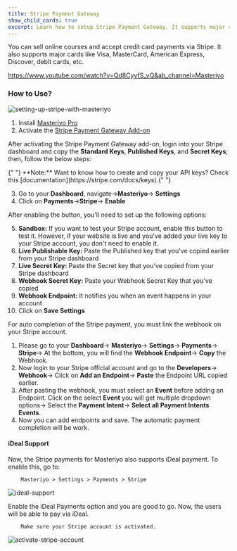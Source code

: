 ```yaml
---
title: Stripe Payment Gateway
show_child_cards: true
excerpt: Learn how to setup Stripe Payment Gateway. It supports major cards like Visa, MasterCard, American Express, Discover, debit cards, etc.
---
```


You can sell online courses and accept credit card payments via Stripe. It also supports major cards like Visa, MasterCard, American Express, Discover, debit cards, etc.

<Embed>https://www.youtube.com/watch?v=Qd8CyyfS_vQ&ab_channel=Masteriyo</Embed>

### How to Use?

![setting-up-stripe-with-masteriyo](https://user-images.githubusercontent.com/24367265/189649913-46fb97f5-1d5d-445a-a38e-8ebc54894027.png)

1. Install [Masteriyo Pro](https://docs.masteriyo.com/getting-started/installation#installing-masteriyo-lms-pro-version)
2. Activate the [Stripe Payment Gateway Add-on](https://docs.masteriyo.com/premium-addons/activate-masteriyo-premium-addons)

After activating the Stripe Payment Gateway add-on, login into your Stripe dashboard and copy the **Standard Keys**, **Published Keys**, and **Secret Keys**; then, follow the below steps:

<Callout>
  {" "}
  **Note:** Want to know how to create and copy your API keys? Check this [documentation](https://stripe.com/docs/keys).{" "}
</Callout>

3.  Go to your **Dashboard**, navigate->**Masteriyo**-> **Settings**
4.  Click on **Payments**->**Stripe**-> **Enable**

After enabling the button, you'll need to set up the following options:

5.  **Sandbox:** If you want to test your Stripe account, enable this button to test it. However, if your website is live and you've added your live key to your Stripe account, you don't need to enable it.
6.  **Live Publishable Key:** Paste the Published key that you've copied earlier from your Stripe dashboard
7.  **Live Secret Key:** Paste the Secret key that you've copied from your Stripe dashboard
8.  **Webhook Secret Key:** Paste your Webhook Secret Key that you've copied
9.  **Webhook Endpoint:** It notifies you when an event happens in your account
10. Click on **Save Settings**

<Callout>
  For auto completion of the Stripe payment, you must link the webhook on your
  Stripe account.
</Callout>

1. Please go to your **Dashboard**-> **Masteriyo**-> **Settings**-> **Payments**-> **Stripe**-> At the bottom, you will find the **Webhook Endpoint**-> **Copy** the Webhook.
2. Now login to your Stripe official account and go to the **Developers**-> **Webhook**-> Click on **Add an Endpoint**-> **Paste** the Endpoint URL copied earlier.
3. After pasting the webhook, you must select an **Event** before adding an Endpoint. Click on the select **Event** you will get multiple dropdown options-> Select the **Payment Intent**-> **Select all Payment Intents Events**.
4. Now you can add endpoints and save. The automatic payment completion will be work.

#### iDeal Support

Now, the Stripe payments for Masteriyo also supports iDeal payment. To enable this, go to:

        Masteriyo > Settings > Payments > Stripe

![ideal-support](https://github.com/Masteriyo/masteriyo-docs/assets/75772539/c81e7df8-6fbd-4150-8e82-e69babd902ba)

Enable the iDeal Payments option and you are good to go. Now, the users will be able to pay via iDeal.

        Make sure your Stripe account is activated.

![activate-stripe-account](https://github.com/Masteriyo/masteriyo-docs/assets/75772539/ae23a91d-ca11-456e-9eb5-3a73f4977dfa)
